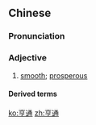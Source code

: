 ==Chinese==
{{zh-forms}}

===Pronunciation===
{{zh-pron
|m=hēngtōng
|c=hang1 tung1
|h=pfs=hên-thûng
|mn=heng-thong
|cat=a
}}

===Adjective===
{{zh-adj}}

# [[smooth]]; [[prosperous]]

====Derived terms====
{{zh-der|官運亨通|時運亨通|萬事亨通|老運亨通|財運亨通}}

[[ko:亨通]]
[[zh:亨通]]